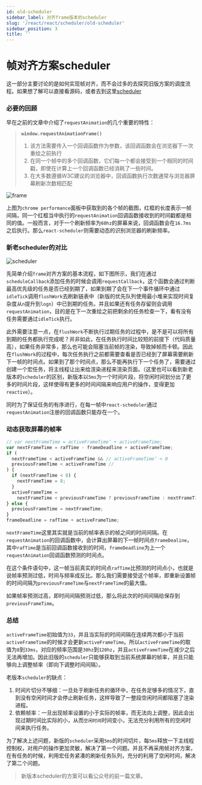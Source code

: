 ```yaml
---
id: old-scheduler
sidebar_label: 对齐frame版本的scheduler
slug: '/react/react/scheduler/old-scheduler'
sidebar_position: 3
title: ''
---
```


# 帧对齐方案scheduler

这一部分主要讨论的是如何实现帧对齐，而不会过多的去探究旧版方案的调度流程。如果想了解可以直接看源码，或者去到这里[scheduler](https://juejin.cn/post/6844903792110993421)

### 必要的回顾

早在之前的文章中介绍了`requestAnimation`的几个重要的特性：

> **`window.requestAnimationFrame()`** 
>
> 1. 该方法需要传入一个回调函数作为参数，该回调函数会在浏览器下一次重绘之前执行
> 2. 在同一个帧中的多个回调函数，它们每一个都会接受到一个相同的时间戳，即使在计算上一个回调函数已经消耗了一些时间。
> 3. 在大多数遵循W3C建议的浏览器中，回调函数执行次数通常与浏览器屏幕刷新次数相匹配

![frame](./frame.png)

上图为`chrome performance`面板中获取到的各个帧的截图，红框的长度表示一帧间隔，同一个红框当中执行的`requestAnimation`回调函数接收到的时间戳都是相同的值。一般而言，对于一个刷新频率为`60hz`的屏幕来说，回调函数会在`16.7ms`之后执行。那么`react-scheduler`则需要动态的识别浏览器的刷新频率。

### 新老scheduler的对比

![scheduler](./scheduler.png)

先简单介绍`frame`对齐方案的基本流程，如下图所示，我们在通过`scheduleCallback`添加任务的时候会调用`requestCallback`，这个函数会通过判断最高优先级的任务是否已经到期了，如果到期了会在下一个事件循环中通过`idleTick`调用`flushWork`去刷新链表中（新版的优先队列使用最小堆来实现时间复杂度从`n`提升到`logn`）中已到期的任务。并且如果还有任务存留则会调用`requestAnimation`，目的是在下一次重绘之前把剩余的任务检查一下，看有没有任务需要通过`idleTick`执行。

此外需要注意一点，在`flushWork`不断执行过期任务的过程中，是不是可以将所有到期的任务都执行完成呢？并非如此，在任务执行时间比较短的前提下（代码质量高），如果任务非常多，那么也可能会阻塞当前帧的渲染，导致掉帧而卡顿。因此在`flushWork`的过程中，每次任务执行之前都需要查看是否已经到了屏幕需要刷新下一帧的时间点。如果到了那个时间点，那么不能再执行下一个任务了，需要通过创建一个宏任务，将主线程让出来给渲染进程来渲染页面。（这里也可以看到新老版本的`scheduler`的区别，新版本以`5ms`为一个时间片段，将空闲时间划分出了更多的时间片段，这样使得有更多的时间间隔来响应用户的操作，变得更加`reactive`）。

同时为了保证任务的有序进行，在每一帧中`react-scheduler`通过`requestAnimation`注册的回调函数只能存在一个。

### 动态获取屏幕的帧率

```javascript
// var nextFrameTime = activeFrameTime‘ + activeFrameTime;
var nextFrameTime = rafTime - frameDeadline + activeFrameTime;
if (
  nextFrameTime < activeFrameTime && // activeFrameTime‘ < 0
  previousFrameTime < activeFrameTime // 
) {
  if (nextFrameTime < 8) {
    nextFrameTime = 8;
  }
  activeFrameTime =
    nextFrameTime < previousFrameTime ? previousFrameTime : nextFrameTime;
} else {
  previousFrameTime = nextFrameTime;
}
frameDeadline = rafTime + activeFrameTime;
```

`nextFrameTime`这里其实就是当前的帧率表示的帧之间的时间间隔。在`requestAnimation`的回调函数中，会计算出屏幕的下一帧时间点`frameDealine`，其中`rafTime`是当前回调函数接收到的时间，`frameDeadline`为上一个`requestAnimation`回调函数预测的时间点。

在这个条件语句中，这一帧当前真实的时间点`rafTime`比预测的时间点小，也就是说帧率预测过低，时间与频率成反比。那么我们需要接受这个帧率，即重新设置帧的时间间隔为`previousFrameTime`与`nextFrameTime`的最大值。

如果帧率预测过高，即时间间隔预测过低，那么将此次的时间间隔给保存到`previousFrameTime`。

### 总结

`activeFrameTime`初始值为`33`，并且当实际的时间间隔在连续两次都小于当前`activeFrameTime`的时候才会更新`activeFrameTime`。所以`activeFrameTime`的取值为`8`到`33ms`，对应的频率范围是`30hz`到`120hz`，并且`activeFrameTime`在减少之后无法再增加。因此旧版的`scheduler`只能够获取到当前系统屏幕的帧率，并且只能够向上调整帧率（即向下调整时间间隔）。

老版本`scheduler`的缺点：

1. 时间片切分不够细：一旦处于刷新任务的循环中，在任务足够多的情况下，直到没有空闲时间才会停止刷新任务，这样导致了一整段空闲时间都阻塞了渲染进程。
2. 依赖帧率：一旦出现帧率设置的小于实际的帧率，而无法向上调整，因此会出现过期时间比实际的小，从而`空闲时间`时间变小，无法充分利用所有的空闲时间来执行任务。

为了解决上述问题，新版的`scheduler`采用`5ms`的时间切片，每`5ms`释放一下主线程控制权，对用户的操作更加灵敏，解决了第一个问题。并且不再采用帧对齐方案，在有任务的时候，利用宏任务紧凑的刷新任务队列，充分的利用了空闲时间，解决了第二个问题。

> 新版本scheduler的方案可以看公众号的前一篇文章。

